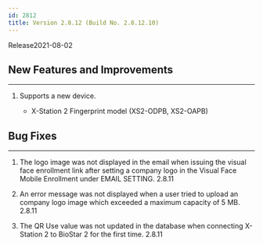 ```yaml
---
id: 2812
title: Version 2.8.12 (Build No. 2.8.12.10)
---
```


Release<Separator/>2021-08-02

## New Features and Improvements

---

1. Supports a new device.

    * X-Station 2 Fingerprint model (XS2-ODPB, XS2-OAPB)

## Bug Fixes

---

<BugLists>

1. The logo image was not displayed in the email when issuing the visual face enrollment link after setting a company logo in the Visual Face Mobile Enrollment under EMAIL SETTING. <Badge>2.8.11</Badge>

1. An error message was not displayed when a user tried to upload an company logo image which exceeded a maximum capacity of 5 MB. <Badge>2.8.11</Badge>

1. The QR Use value was not updated in the database when connecting X-Station 2 to BioStar 2 for the first time. <Badge>2.8.11</Badge>

</BugLists>